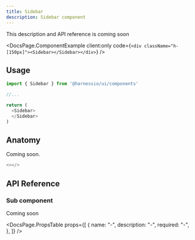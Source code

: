 ```yaml
---
title: Sidebar
description: Sidebar component
---
```


This description and API reference is coming soon


<DocsPage.ComponentExample 
  client:only 
  code={`<div className="h-[150px]"><Sidebar></Sidebar></div>`} 
/>

## Usage

```typescript jsx
import { Sidebar } from '@harnessio/ui/components'

//...

return (
  <Sidebar>
  </Sidebar>
)
```

## Anatomy

Coming soon.

```typescript jsx
<></>
```

## API Reference

### Sub component

Coming soon

<DocsPage.PropsTable
  props={[
    {
      name: "-",
      description: "-",
      required: "-",
    },
  ]}
/>
